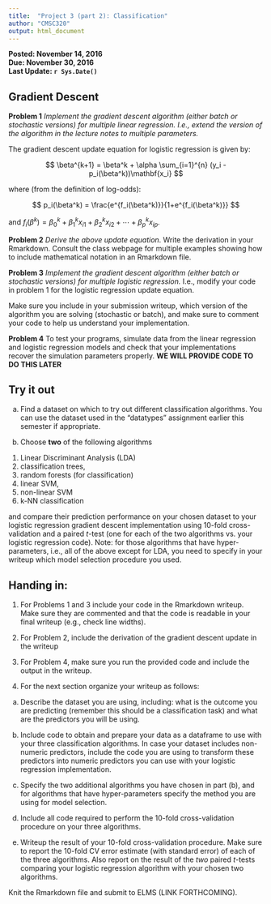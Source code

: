 ```yaml
---
title:  "Project 3 (part 2): Classification"
author: "CMSC320"
output: html_document
---
```


**Posted: November 14, 2016**  
**Due: November 30, 2016**  
**Last Update: `r Sys.Date()`**

## Gradient Descent

**Problem 1** _Implement the gradient descent algorithm (either batch or stochastic versions) for multiple linear regression. I.e., extend the version of the algorithm in the lecture notes to multiple parameters._

The gradient descent update equation for logistic regression is given by:

$$
\beta^{k+1} = \beta^k + \alpha \sum_{i=1}^{n} (y_i - p_i(\beta^k))\mathbf{x_i}
$$

where (from the definition of log-odds):

$$
p_i(\beta^k) = \frac{e^{f_i(\beta^k)}}{1+e^{f_i(\beta^k)}}
$$

and $f_i(\beta^k) = \beta_0^k + \beta_1^k x_{i1} + \beta_2^k x_{i2} + \cdots + \beta_p^k x_{ip}$.

**Problem 2** _Derive the above update equation_. Write the derivation in your Rmarkdown. Consult the class webpage for multiple examples showing how to include mathematical notation in an Rmarkdown file.

**Problem 3** _Implement the gradient descent algorithm (either batch or stochastic versions) for multiple logistic regression._ I.e., modify your code in problem 1 for the logistic regression update equation.

Make sure you include in your submission writeup, which version of the algorithm you are solving (stochastic or batch), and make sure to comment your code to help us understand your implementation.

**Problem 4** To test your programs, simulate data from the linear regression and logistic regression models and check that your implementations recover the simulation parameters properly. **WE WILL PROVIDE CODE TO DO THIS LATER**

## Try it out

(a) Find a dataset on which to try out different classification algorithms. You can use the dataset used in the "datatypes" assignment earlier this semester if appropriate. 

(b) Choose **two** of the following algorithms 

(1) Linear Discriminant Analysis (LDA)
(2) classification trees, 
(3) random forests (for classification) 
(4) linear SVM, 
(5) non-linear SVM
(6) k-NN classification

and compare their prediction performance on your chosen dataset to your logistic regression gradient descent implementation using 10-fold cross-validation and a paired $t$-test (one for each of the two algorithms vs. your logistic regression code). Note: for those algorithms that have hyper-parameters, i.e., all of the above except for LDA, you need to specify in your writeup which model selection procedure you used.

## Handing in:

1) For Problems 1 and 3 include your code in the Rmarkdown writeup. Make sure they are commented and that the code is readable in your final writeup (e.g., check line widths).

2) For Problem 2, include the derivation of the gradient descent update in the writeup

3) For Problem 4, make sure you run the provided code and include the output in the writeup.

5) For the next section organize your writeup as follows:

a) Describe the dataset you are using, including: what is the outcome you are predicting (remember this should be a classification task) and what are the predictors you will be using. 

b) Include code to obtain and prepare your data as a dataframe to use with your three classification algorithms. In case your dataset includes non-numeric predictors, include the code you are using to transform these predictors into numeric predictors you can use with your logistic regression implementation.

c) Specify the two additional algorithms you have chosen in part (b), and for algorithms that have hyper-parameters specify the method you are using for model selection.

d) Include all code required to perform the 10-fold cross-validation procedure on your three algorithms.

e) Writeup the result of your 10-fold cross-validation procedure. Make sure to report the 10-fold CV error estimate (with standard error) of each of the three algorithms. Also report on the result of the _two_ paired $t$-tests comparing your logistic regression algorithm with your chosen two algorithms. 

Knit the Rmarkdown file and submit to ELMS (LINK FORTHCOMING).
